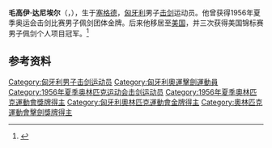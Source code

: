 {{eastern name order|[[匈牙利语|匈牙利语]]}}

'''毛高伊·达尼埃尔'''（{{lang-hu|Magay Dániel}}，{{bd|1932年|4月6日|}}），生于[[塞格德|塞格德]]，[[匈牙利|匈牙利]]男子[[击剑|击剑]]运动员。他曾获得1956年夏季奥运会击剑比赛男子佩剑团体金牌。后来他移居至[[美国|美国]]，并三次获得美国锦标赛男子佩剑个人项目冠军。<ref name="sports-reference">{{cite web |url=https://www.sports-reference.com/olympics/athletes/ma/daniel-magay-1.html |archive-url=https://web.archive.org/web/20200418043639/https://www.sports-reference.com/olympics/athletes/ma/daniel-magay-1.html |archive-date=2020-04-18 |title=Dániel Magay Olympic Results |access-date=2010-10-17 |work=sports-reference.com}}</ref>

== 参考资料 ==
{{reflist}}

{{奥林匹克运动会击剑比赛男子佩剑团体冠军}}

{{Authority control}}
{{DEFAULTSORT:Magay, Dániel}}
[[Category:匈牙利男子击剑运动员|Category:匈牙利男子击剑运动员]]
[[Category:匈牙利奧運擊劍運動員|Category:匈牙利奧運擊劍運動員]]
[[Category:1956年夏季奥林匹克运动会击剑运动员|Category:1956年夏季奥林匹克运动会击剑运动员]]
[[Category:1956年夏季奧林匹克運動會獎牌得主|Category:1956年夏季奧林匹克運動會獎牌得主]]
[[Category:匈牙利奧林匹克運動會金牌得主|Category:匈牙利奧林匹克運動會金牌得主]]
[[Category:奧林匹克運動會擊劍獎牌得主|Category:奧林匹克運動會擊劍獎牌得主]]

{{匈牙利人物小作品}}